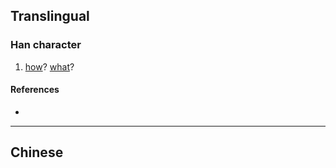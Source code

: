 {{also|豈}}
==Translingual==

===Han character===
{{Han char|rn=46|rad=山|as=03|sn=6|four=|canj=山尸山 (USU)|ids=⿱[[山]][[己]]}}

# [[how]]? [[what]]?

====References====
* {{Han ref|kx=0307.271|hdz=10762.020|uh=5C82|ud=23682}}

----
==Chinese==
{{zh-see|豈}}